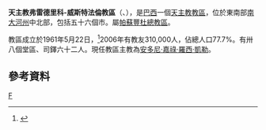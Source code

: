 {{Infobox Roman Catholic diocese
|name=弗雷德里科-威斯特法倫
|jurisdiction=教區
|latin = Dioecesis Vestphaleniana
|image =
|caption =
|location = [[巴西|巴西]]
|territory = [[南大河州|南大河州]]中北部
|population = 310,000
|rite = [[罗马礼|罗马礼]]
|patron =
|province = 帕蘇豐杜
|established = 1961年
|cathedral = [[聖安多尼主教座堂_(弗雷德里科-威斯特法倫)|聖安多尼座堂]]
|co-cathedral =
|leadership = 主教
|website =
|patriarch=
|metropolitan =
|ordinary = 安多尼·嘉祿·羅西·凱勒
|coadjutor archbishop =
|coadjutor bishop =
|auxiliary =
|emeritus =
}}
'''天主教弗雷德里科-威斯特法倫教區'''（{{lang-la|Dioecesis Vestphaleniana}}、{{lang-pt|Diocese de Frederico Westphalen}}），是[[巴西|巴西]]一個[[天主教|天主教]][[教區|教區]]，位於東南部[[南大河州|南大河州]]中北部，包括五十六個市。屬[[天主教帕蘇豐杜總教區|帕蘇豐杜總教區]]。

教區成立於1961年5月22日，<ref>{{cite journal
|journal=[[宗座公報|宗座公報]]
|publisher=梵蒂岡出版社
|date=1962年
|volume=54
|title=''Haus parva''
|page=369
|url=http://www.vatican.va/archive/aas/documents/AAS%2054%20%5B1962%5D%20-%20ocr.pdf
|access-date=2013-11-08
|archive-date=2010-03-27
|archive-url=https://web.archive.org/web/20100327065622/http://www.vatican.va/archive/aas/documents/AAS%2054%20%5B1962%5D%20-%20ocr.pdf
|dead-url=no
}}</ref>2006年有教友310,000人，佔總人口77.7%。有卅八個堂區、司鐸六十二人。現任教區主教為[[安多尼·嘉祿·羅西·凱勒|安多尼·嘉祿·羅西·凱勒]]。

==參考資料==
{{reflist}}
[[Category:巴西天主教教區|F]]